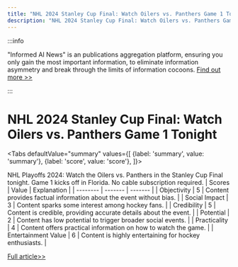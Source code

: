 ```yaml
---
title: "NHL 2024 Stanley Cup Final: Watch Oilers vs. Panthers Game 1 Tonight"
description: "NHL 2024 Stanley Cup Final: Watch Oilers vs. Panthers Game 1 Tonight"
---
```



:::info

"Informed AI News" is an publications aggregation platform, ensuring you only gain the most important information, to eliminate information asymmetry and break through the limits of information cocoons.  [Find out more >>](/)

:::

# NHL 2024 Stanley Cup Final: Watch Oilers vs. Panthers Game 1 Tonight


<Tabs
	defaultValue="summary"
	values={[
	{label: 'summary', value: 'summary'},
	{label: 'score', value: 'score'},
]}>
<TabItem value="summary">


NHL Playoffs 2024: Watch the Oilers vs. Panthers in the Stanley Cup Final tonight. Game 1 kicks off in Florida. No cable subscription required.
</TabItem>
<TabItem value="score">
	| Scores     | Value   | Explanation |
	| -------- | ------- | ------- |
	| Objectivity  | 5    | Content provides factual information about the event without bias.    |
	| Social Impact | 3     | Content sparks some interest among hockey fans.    |
	| Credibility    | 5    | Content is credible, providing accurate details about the event.    |
	| Potential    | 2    | Content has low potential to trigger broader social events.    |
	| Practicality    | 4    | Content offers practical information on how to watch the game.    |
	| Entertainment Value    | 6    | Content is highly entertaining for hockey enthusiasts.    |
</TabItem>
</Tabs>

[Full article>>](https://www.cnet.com/tech/services-and-software/nhl-playoffs-2024-how-to-watch-oilers-vs-panthers-in-the-stanley-cup-final/#ftag=CAD590a51e)
